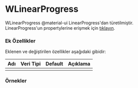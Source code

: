
# WLinearProgress

WLinearProgress @material-ui LinearProgress'dan türetilmiştir.
LinearProgress'un propertylerine erişmek için [tıklayın](https://material-ui.com/api/linear-progress/).

### Ek Özellikler

Eklenen ve değiştirilen özellikler aşağıdaki gibidir:

| Adı                 | Veri Tipi                                                     | Default | Açıklama                                        |
|:--------------------|:--------------------------------------------------------------|:--------|:------------------------------------------------|
|                     |                                                               |         |                                                 |


### Örnekler

<WPlayground header="Temel Kullanım">
<WLinearProgress style={{margin: 10}}/>
<WLinearProgress style={{margin: 10}} size={50}/>
<WLinearProgress style={{margin: 10}} color="secondary"/>
<WLinearProgress style={{margin: 10}} thickness={10}/>
</WPlayground><br/>

<WPlayground header="Determined">
<WLinearProgress style={{margin: 10}} variant="determinate" value={25}/>
<WLinearProgress style={{margin: 10}} variant="determinate" value={50}/>
<WLinearProgress style={{margin: 10}} variant="determinate" value={75}/>
<WLinearProgress style={{margin: 10}} variant="determinate" value={100}/>
</WPlayground><br/>

<WPlayground header="Buffer">
<WLinearProgress style={{margin: 10}} variant="buffer" value={25} valueBuffer={50}/>
<WLinearProgress style={{margin: 10}} variant="buffer" value={50} valueBuffer={60}/>
<WLinearProgress style={{margin: 10}} variant="buffer" value={75} valueBuffer={85}/>
<WLinearProgress style={{margin: 10}} variant="buffer" value={100} valueBuffer={100}/>
</WPlayground><br/>



